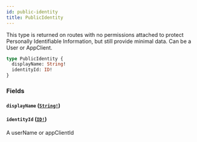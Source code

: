 ```yaml
---
id: public-identity
title: PublicIdentity
---
```


This type is returned on routes with no permissions attached to protect
Personally Identifiable Information, but still provide minimal data.
Can be a User or AppClient.

```graphql
type PublicIdentity {
  displayName: String!
  identityId: ID!
}
```

### Fields

#### `displayName` ([`String!`](/developers/supplier-apis/supply-api/graphql/reference/scalars/string))

#### `identityId` ([`ID!`](/developers/supplier-apis/supply-api/graphql/reference/scalars/id))

A userName or appClientId
